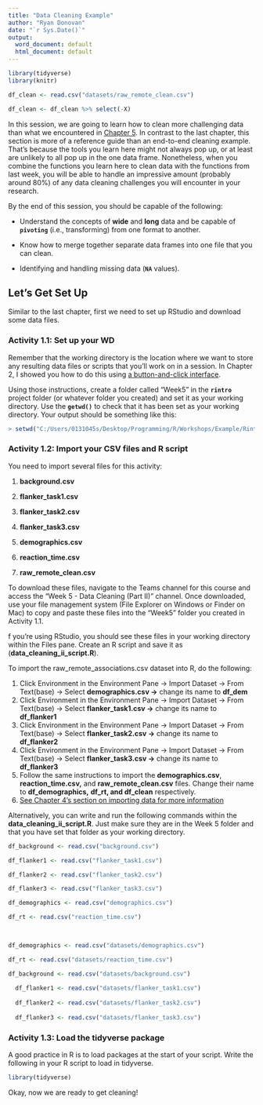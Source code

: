 ```yaml
---
title: "Data Cleaning Example"
author: "Ryan Donovan"
date: "`r Sys.Date()`"
output:
  word_document: default
  html_document: default
---
```


```r


library(tidyverse)
library(knitr)

df_clean <- read.csv("datasets/raw_remote_clean.csv")

df_clean <- df_clean %>% select(-X)

```

In this session, we are going to learn how to clean more challenging data than what we encountered in [Chapter 5](#datacleaning1). In contrast to the last chapter, this section is more of a reference guide than an end-to-end cleaning example. That's because the tools you learn here might not always pop up, or at least are unlikely to all pop up in the one data frame. Nonetheless, when you combine the functions you learn here to clean data with the functions from last week, you will be able to handle an impressive amount (probably around 80%) of any data cleaning challenges you will encounter in your research.

By the end of this session, you should be capable of the following:

-   Understand the concepts of **wide** and **long** data and be capable of **`pivoting`** (i.e., transforming) from one format to another.

-   Know how to merge together separate data frames into one file that you can clean.

-   Identifying and handling missing data (**`NA`** values).

## Let's Get Set Up

Similar to the last chapter, first we need to set up RStudio and download some data files.

### Activity 1.1: Set up your WD

Remember that the working directory is the location where we want to store any resulting data files or scripts that you'll work on in a session. In Chapter 2, I showed you how to do this using [a button-and-click interface](#set_wd).

Using those instructions, create a folder called "Week5" in the **`rintro`** project folder (or whatever folder you created) and set it as your working directory. Use the **`getwd()`** to check that it has been set as your working directory. Your output should be something like this:

```r

> setwd("C:/Users/0131045s/Desktop/Programming/R/Workshops/Example/Rintro_2024/week5")

```

### Activity 1.2: Import your CSV files and R script

You need to import several files for this activity:

1.  **background.csv**

2.  **flanker_task1.csv**

3.  **flanker_task2.csv**

4.  **flanker_task3.csv**

5.  **demographics.csv**

6.  **reaction_time.csv**

7.  **raw_remote_clean.csv**

To download these files, navigate to the Teams channel for this course and access the "Week 5 - Data Cleaning (Part II)" channel. Once downloaded, use your file management system (File Explorer on Windows or Finder on Mac) to copy and paste these files into the "Week5" folder you created in Activity 1.1.

f you're using RStudio, you should see these files in your working directory within the Files pane. Create an R script and save it as (**data_cleaning_ii_script.R**).

To import the raw_remote_associations.csv dataset into R, do the following:

1.  Click Environment in the Environment Pane -\> Import Dataset -\> From Text(base) -\> Select **demographics.csv -\>** change its name to **df_dem**
2.  Click Environment in the Environment Pane -\> Import Dataset -\> From Text(base) -\> Select **flanker_task1.csv -\>** change its name to **df_flanker1**
3.  Click Environment in the Environment Pane -\> Import Dataset -\> From Text(base) -\> Select **flanker_task2.csv -\>** change its name to **df_flanker2**
4.  Click Environment in the Environment Pane -\> Import Dataset -\> From Text(base) -\> Select **flanker_task3.csv -\>** change its name to **df_flanker3**
5.  Follow the same instructions to import the **demographics.csv**, **reaction_time.csv,** and **raw_remote_clean.csv** files. Change their name to **df_demographics,** **df_rt, and df_clean** respectively.
6.  [See Chapter 4's section on importing data for more information](#importing)

Alternatively, you can write and run the following commands within the **data_cleaning_ii_script.R**. Just make sure they are in the Week 5 folder and that you have set that folder as your working directory.

```r

df_background <- read.csv("background.csv") 

df_flanker1 <- read.csv("flanker_task1.csv")

df_flanker2 <- read.csv("flanker_task2.csv")

df_flanker3 <- read.csv("flanker_task3.csv")

df_demographics <- read.csv("demographics.csv")

df_rt <- read.csv("reaction_time.csv")

  
```

```r

df_demographics <- read.csv("datasets/demographics.csv")

df_rt <- read.csv("datasets/reaction_time.csv")

df_background <- read.csv("datasets/background.csv") 
  
  df_flanker1 <- read.csv("datasets/flanker_task1.csv")
  
  df_flanker2 <- read.csv("datasets/flanker_task2.csv")
  
  df_flanker3 <- read.csv("datasets/flanker_task3.csv")

```

### Activity 1.3: Load the tidyverse package

A good practice in R is to load packages at the start of your script. Write the following in your R script to load in tidyverse.

```r

library(tidyverse)

```

Okay, now we are ready to get cleaning!
